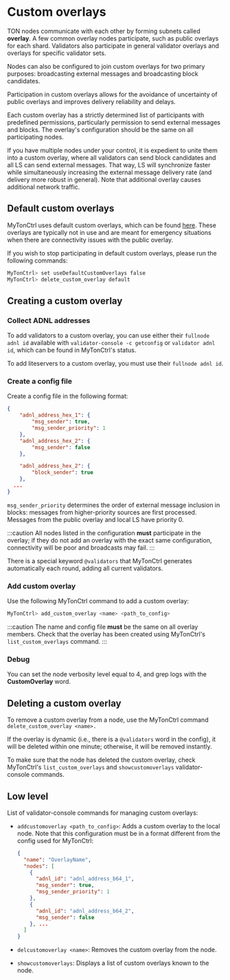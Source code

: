 
# Custom overlays

TON nodes communicate with each other by forming subnets called **overlay**. A few common overlay nodes participate, such as public overlays for each shard. Validators also participate in general validator overlays and overlays for specific validator sets.

Nodes can also be configured to join custom overlays for two primary purposes: broadcasting external messages and broadcasting block candidates.

Participation in custom overlays allows for the avoidance of uncertainty of public overlays and improves delivery reliability and delays.

Each custom overlay has a strictly determined list of participants with predefined permissions, particularly permission to send external messages and blocks. The overlay's configuration should be the same on all participating nodes.

If you have multiple nodes under your control, it is expedient to unite them into a custom overlay, where all validators can send block candidates and all LS can send external messages. That way, LS will synchronize faster while simultaneously increasing the external message delivery rate (and delivery more robust in general). Note that additional overlay causes additional network traffic.

## Default custom overlays

MyTonCtrl uses default custom overlays, which can be found [here](https://ton-blockchain.github.io/fallback_custom_overlays.json). These overlays are typically not in use and are meant for emergency situations when there are connectivity issues with the public overlay.

If you wish to stop participating in default custom overlays, please run the following commands:

```bash
MyTonCtrl> set useDefaultCustomOverlays false
MyTonCtrl> delete_custom_overlay default
```

## Creating a custom overlay

### Collect ADNL  addresses

To add validators to a custom overlay, you can use either their `fullnode adnl id` available with `validator-console -c getconfig` or `validator adnl id`, which can be found in MyTonCtrl's status.

To add liteservers to a custom overlay, you must use their `fullnode adnl id`.

### Create a config file

Create a config file in the following format:

```json
{
    "adnl_address_hex_1": {
        "msg_sender": true,
        "msg_sender_priority": 1
    },
    "adnl_address_hex_2": {
        "msg_sender": false
    },

    "adnl_address_hex_2": {
        "block_sender": true
    },
  ...
}
```

`msg_sender_priority` determines the order of external message inclusion in blocks: messages from higher-priority sources are first processed. Messages from the public overlay and local LS have priority 0.

:::caution
All nodes listed in the configuration **must** participate in the overlay; if they do not add an overlay with the exact same configuration, connectivity will be poor and broadcasts may fail.
:::

There is a special keyword `@validators` that MyTonCtrl generates automatically each round, adding all current validators.

### Add custom overlay

Use the following MyTonCtrl command to add a custom overlay:

```bash
MyTonCtrl> add_custom_overlay <name> <path_to_config>
```

:::caution
The name and config file **must** be the same on all overlay members. Check that the overlay has been created using MyTonCtrl's `list_custom_overlays` command.
:::

### Debug

You can set the node verbosity level equal to 4, and grep logs with the **CustomOverlay** word.

## Deleting a custom overlay

To remove a custom overlay from a node, use the MyTonCtrl command `delete_custom_overlay <name>.`

If the overlay is dynamic (i.e., there is a `@validators` word in the config), it will be deleted within one minute; otherwise, it will be removed instantly.

To make sure that the node has deleted the custom overlay, check MyTonCtrl's `list_custom_overlays`  and `showcustomoverlays` validator-console commands.

## Low level

List of validator-console commands for managing custom overlays:

- `addcustomoverlay <path_to_config>`: Adds a custom overlay to the local node. Note that this configuration must be in a format different from the config used for MyTonCtrl:

  ```json
  {
    "name": "OverlayName",
    "nodes": [
      {
        "adnl_id": "adnl_address_b64_1",
        "msg_sender": true,
        "msg_sender_priority": 1
      },
      {
        "adnl_id": "adnl_address_b64_2",
        "msg_sender": false
      }, ...
    ]
  }
  ```

- `delcustomoverlay <name>`: Removes the custom overlay from the node.

- `showcustomoverlays`: Displays a list of custom overlays known to the node.

<Feedback />
